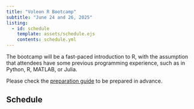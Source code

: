 ```yaml
---
title: "Voleon R Bootcamp"
subtitle: "June 24 and 26, 2025"
listing:
  - id: schedule
    template: assets/schedule.ejs
    contents: schedule.yml
---
```


The bootcamp will be a fast-paced introduction to R, with the assumption that attendees have some previous programming experience, such as in Python, R, MATLAB, or Julia.



Please check the [preparation guide](prep.qmd) to be prepared in advance.

## Schedule

::: {#schedule}
:::

